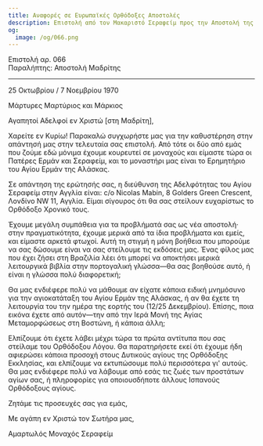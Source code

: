 ```yaml
---
title: Αναφορές σε Ευρωπαϊκές Ορθόδοξες Αποστολές
description: Επιστολή από τον Μακαριστό Σεραφείμ προς την Αποστολή της Μαδρίτης.
og:
  image: /og/066.png
---
```


<div style={{textAlign:'right', fontFamily:'monospace'}}>Επιστολή αρ. 066</div>
<div style={{textAlign:'left', fontFamily:'monospace'}}>Παραλήπτης: Αποστολή Μαδρίτης</div>

---

25 Οκτωβρίου / 7 Νοεμβρίου 1970

Μάρτυρες Μαρτύριος και Μάρκιος

Αγαπητοί Αδελφοί εν Χριστώ [στη Μαδρίτη],

Χαρείτε εν Κυρίω! Παρακαλώ συγχωρήστε μας για την καθυστέρηση στην απάντησή μας στην τελευταία σας επιστολή. Από τότε οι δύο από εμάς που ζούμε εδώ μόνιμα έχουμε κουρευτεί σε μοναχούς και είμαστε τώρα οι Πατέρες Ερμάν και Σεραφείμ, και το μοναστήρι μας είναι το Ερημητήριο του Αγίου Ερμάν της Αλάσκας.

Σε απάντηση της ερώτησής σας, η διεύθυνση της Αδελφότητας του Αγίου Σεραφείμ στην Αγγλία είναι: c/o Nicolas Mabin, 8 Golders Green Crescent, Λονδίνο NW 11, Αγγλία. Είμαι σίγουρος ότι θα σας στείλουν ευχαρίστως το Ορθόδοξο Χρονικό τους.

Έχουμε μεγάλη συμπάθεια για τα προβλήματά σας ως νέα αποστολή· στην πραγματικότητα, έχουμε μερικά από τα ίδια προβλήματα και εμείς, και είμαστε αρκετά φτωχοί. Αυτή τη στιγμή η μόνη βοήθεια που μπορούμε να σας δώσουμε είναι να σας στείλουμε τις εκδόσεις μας. Ένας φίλος μας που έχει ζήσει στη Βραζιλία λέει ότι μπορεί να αποκτήσει μερικά λειτουργικά βιβλία στην πορτογαλική γλώσσα—θα σας βοηθούσε αυτό, ή είναι η γλώσσα πολύ διαφορετική;

Θα μας ενδιέφερε πολύ να μάθουμε αν είχατε κάποια ειδική μνημόσυνο για την αγιοκατάταξη του Αγίου Ερμάν της Αλάσκας, ή αν θα έχετε τη λειτουργία του την ημέρα της εορτής του (12/25 Δεκεμβρίου). Επίσης, ποια εικόνα έχετε από αυτόν—την από την Ιερά Μονή της Αγίας Μεταμορφώσεως στη Βοστώνη, ή κάποια άλλη;

Ελπίζουμε ότι έχετε λάβει μέχρι τώρα τα πρώτα αντίτυπα που σας στείλαμε του Ορθόδοξου Λόγου. Θα παρατηρήσετε εκεί ότι έχουμε ήδη αφιερώσει κάποια προσοχή στους Δυτικούς αγίους της Ορθόδοξης Εκκλησίας, και ελπίζουμε να εκτυπώσουμε πολύ περισσότερα γι' αυτούς. Θα μας ενδιέφερε πολύ να λάβουμε από εσάς τις ζωές των προστάτων αγίων σας, ή πληροφορίες για οποιουσδήποτε άλλους Ισπανούς Ορθόδοξους αγίους.

Ζητάμε τις προσευχές σας για εμάς,

Με αγάπη εν Χριστώ τον Σωτήρα μας,

Αμαρτωλός Μοναχός Σεραφείμ
